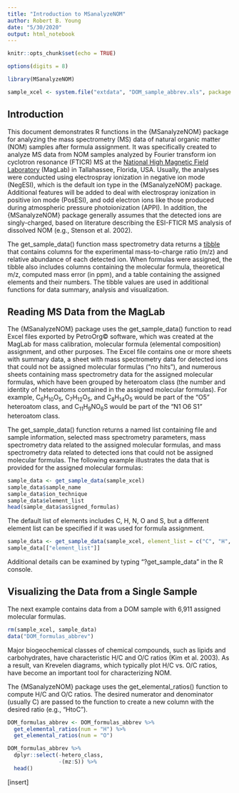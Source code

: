 ```yaml
---
title: "Introduction to MSanalyzeNOM"
author: Robert B. Young
date: "5/30/2020"
output: html_notebook
---
```


```r
knitr::opts_chunk$set(echo = TRUE)
```

```r
options(digits = 8)
```

```r
library(MSanalyzeNOM)
```

```r
sample_xcel <- system.file("extdata", "DOM_sample_abbrev.xls", package = "MSanalyzeNOM", mustWork = TRUE)
```



## Introduction

This document demonstrates R functions in the {MSanalyzeNOM} package for analyzing the mass spectrometry (MS) data of natural organic matter (NOM) samples after formula assignment. It was specifically created to analyze MS data from NOM samples analyzed by Fourier transform ion cyclotron resonance (FTICR) MS at the [National High Magnetic Field Laboratory](https://nationalmaglab.org/user-facilities/icr) (MagLab) in Tallahassee, Florida, USA. Usually, the analyses were  conducted using electrospray ionization in negative ion mode (NegESI), which is the default ion type in the {MSanalyzeNOM} package. Additional features will be added to deal with electrospray ionization in positive ion mode (PosESI), and odd electron ions like those produced during atmospheric pressure photoionization (APPI). In addition, the {MSanalyzeNOM} package generally assumes that the detected ions are singly-charged, based on literature describing the ESI-FTICR MS analysis of dissolved NOM (e.g., Stenson et al. 2002). 

The get_sample_data() function mass spectrometry data returns a  [tibble](https://tibble.tidyverse.org/) that contains columns for the experimental mass-to-charge ratio (m/z) and relative abundance of each detected ion. When formulas were assigned, the tibble also includes columns containing the molecular formula, theoretical m/z, computed mass error (in ppm), and a table containing the assigned elements and their numbers. The tibble values are used in additional functions for data summary, analysis and visualization.



## Reading MS Data from the MagLab

The {MSanalyzeNOM} package uses the get_sample_data() function to read Excel files exported by PetroOrg&copy; software, which was created at the MagLab for mass calibration, molecular formula (elemental composition) assignment, and other purposes. The Excel file contains one or more sheets with summary data, a sheet with mass spectrometry data for detected ions that could not be assigned molecular formulas ("no hits"), and numerous sheets containing mass spectrometry data for the assigned molecular formulas, which have been grouped by heteroatom class (the number and identity of heteroatoms contained in the assigned molecular formulas). For example, C<sub>6</sub>H<sub>10</sub>O<sub>5</sub>, C<sub>7</sub>H<sub>12</sub>O<sub>5</sub>, and C<sub>8</sub>H<sub>14</sub>O<sub>5</sub> would be part of the "O5" heteroatom class, and C<sub>11</sub>H<sub>9</sub>NO<sub>6</sub>S would be part of the "N1 O6 S1" heteroatom class.

The get_sample_data() function returns a named list containing file and sample information, selected mass spectrometry parameters, mass spectrometry data related to the assigned molecular formulas, and mass spectrometry data related to detected ions that could not be assigned molecular formulas. The following example illustrates the data that is provided for the assigned molecular formulas: 

```r
sample_data <- get_sample_data(sample_xcel)
sample_data$sample_name
sample_data$ion_technique
sample_data$element_list
head(sample_data$assigned_formulas)
```

The default list of elements includes C, H, N, O and S, but a different element list can be specified if it was used for formula assignment. 

```r
sample_data <- get_sample_data(sample_xcel, element_list = c("C", "H", "N", "O"))
sample_data[["element_list"]]
```

Additional details can be examined by typing "?get_sample_data" in the R console.



## Visualizing the Data from a Single Sample

The next example contains data from a DOM sample with 6,911 assigned molecular formulas.

```r
rm(sample_xcel, sample_data)
data("DOM_formulas_abbrev")
```

Major biogeochemical classes of chemical compounds, such as lipids and carbohydrates, have characteristic H/C and O/C ratios (Kim et al. 2003). As a result, van Krevelen diagrams, which typically plot H/C vs. O/C ratios, have become an important tool for characterizing NOM. 

The {MSanalyzeNOM} package uses the get_elemental_ratios() function to compute H/C and O/C ratios. The desired numerator and denominator (usually C) are passed to the function to create a new column with the desired ratio (e.g., "HtoC").

```r
DOM_formulas_abbrev <- DOM_formulas_abbrev %>%
  get_elemental_ratios(num = "H") %>%
  get_elemental_ratios(num = "O")
```

```r
DOM_formulas_abbrev %>%
  dplyr::select(-hetero_class, 
                -(mz:S)) %>%
  head()
```


[insert]